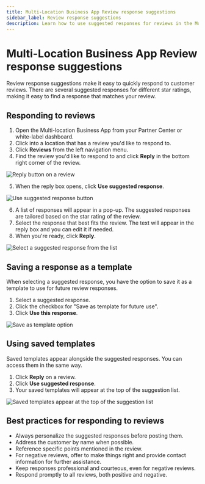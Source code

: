 ```yaml
---
title: Multi-Location Business App Review response suggestions
sidebar_label: Review response suggestions
description: Learn how to use suggested responses for reviews in the Multi-Location Business App
---
```


# Multi-Location Business App Review response suggestions

Review response suggestions make it easy to quickly respond to customer reviews. There are several suggested responses for different star ratings, making it easy to find a response that matches your review.

## Responding to reviews

1. Open the Multi-location Business App from your Partner Center or white-label dashboard.
2. Click into a location that has a review you'd like to respond to.
3. Click **Reviews** from the left navigation menu.
4. Find the review you'd like to respond to and click **Reply** in the bottom right corner of the review.

![Reply button on a review](./img/multi-location/4406953113751.jpg)

5. When the reply box opens, click **Use suggested response**.

![Use suggested response button](./img/multi-location/4406960362647.jpg)

6. A list of responses will appear in a pop-up. The suggested responses are tailored based on the star rating of the review.
7. Select the response that best fits the review. The text will appear in the reply box and you can edit it if needed.
8. When you're ready, click **Reply**.

![Select a suggested response from the list](./img/multi-location/4406960361751.jpg)

## Saving a response as a template

When selecting a suggested response, you have the option to save it as a template to use for future review responses.

1. Select a suggested response.
2. Click the checkbox for "Save as template for future use".
3. Click **Use this response**.

![Save as template option](./img/multi-location/4406953112855.jpg)

## Using saved templates

Saved templates appear alongside the suggested responses. You can access them in the same way.

1. Click **Reply** on a review.
2. Click **Use suggested response**.
3. Your saved templates will appear at the top of the suggestion list.

![Saved templates appear at the top of the suggestion list](./img/multi-location/4412058967319.jpg)

## Best practices for responding to reviews

- Always personalize the suggested responses before posting them.
- Address the customer by name when possible.
- Reference specific points mentioned in the review.
- For negative reviews, offer to make things right and provide contact information for further assistance.
- Keep responses professional and courteous, even for negative reviews.
- Respond promptly to all reviews, both positive and negative.